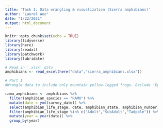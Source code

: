 ```yaml
---
title: 'Task 1: Data wrangling & visualization (Sierra amphibians)'
author: "Laurel Wee"
date: "1/22/2021"
output: html_document
---
```


```r
knitr::opts_chunk$set(echo = TRUE)
library(tidyverse)
library(here)
library(readxl)
library(patchwork)
library(lubridate)
```

```r
# Read in '.xlsx' data  
amphibians <- read_excel(here("data","sierra_amphibians.xlsx"))

# Part 1
#Wrangle data to include only mountain yellow-legged frogs. Exclude 'EggMass' life stage. Select life stage, and date

ramu_amphibians <- amphibians %>% 
  filter(amphibian_species == "RAMU") %>% 
  mutate(date = ymd(survey_date)) %>%
  select(amphibian_life_stage, date, amphibian_state, amphibian_number) %>% 
  filter(amphibian_life_stage %in% c("Adult","SubAdult","Tadpole")) %>% 
  mutate(year = year(date)) %>% 
  group_by(year)
```
```r

```




